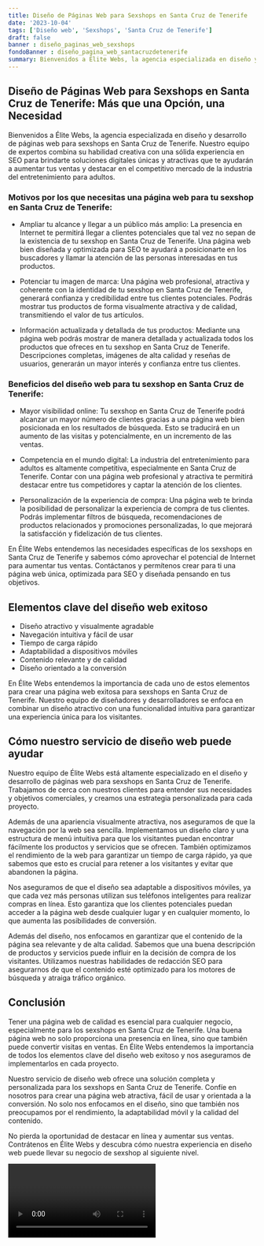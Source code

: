 ```yaml
---
title: Diseño de Páginas Web para Sexshops en Santa Cruz de Tenerife
date: '2023-10-04'
tags: ['Diseño web', 'Sexshops', 'Santa Cruz de Tenerife']
draft: false
banner : diseño_paginas_web_sexshops
fondoBanner : diseño_pagina_web_santacruzdetenerife
summary: Bienvenidos a Élite Webs, la agencia especializada en diseño y desarrollo de páginas web para sexshops en Santa Cruz de Tenerife. Nuestro equipo de expertos combina su habilidad creativa con una sólida experiencia en SEO para brindarte soluciones digitales únicas y atractivas que te ayudarán a aumentar tus ventas y destacar en el competitivo mercado de la industria del entretenimiento para adultos.
---
```


## Diseño de Páginas Web para Sexshops en Santa Cruz de Tenerife: Más que una Opción, una Necesidad

Bienvenidos a Élite Webs, la agencia especializada en diseño y desarrollo de páginas web para sexshops en Santa Cruz de Tenerife. Nuestro equipo de expertos combina su habilidad creativa con una sólida experiencia en SEO para brindarte soluciones digitales únicas y atractivas que te ayudarán a aumentar tus ventas y destacar en el competitivo mercado de la industria del entretenimiento para adultos.

### Motivos por los que necesitas una página web para tu sexshop en Santa Cruz de Tenerife:

- Ampliar tu alcance y llegar a un público más amplio: La presencia en Internet te permitirá llegar a clientes potenciales que tal vez no sepan de la existencia de tu sexshop en Santa Cruz de Tenerife. Una página web bien diseñada y optimizada para SEO te ayudará a posicionarte en los buscadores y llamar la atención de las personas interesadas en tus productos.

- Potenciar tu imagen de marca: Una página web profesional, atractiva y coherente con la identidad de tu sexshop en Santa Cruz de Tenerife, generará confianza y credibilidad entre tus clientes potenciales. Podrás mostrar tus productos de forma visualmente atractiva y de calidad, transmitiendo el valor de tus artículos.

- Información actualizada y detallada de tus productos: Mediante una página web podrás mostrar de manera detallada y actualizada todos los productos que ofreces en tu sexshop en Santa Cruz de Tenerife. Descripciones completas, imágenes de alta calidad y reseñas de usuarios, generarán un mayor interés y confianza entre tus clientes.

### Beneficios del diseño web para tu sexshop en Santa Cruz de Tenerife:

- Mayor visibilidad online: Tu sexshop en Santa Cruz de Tenerife podrá alcanzar un mayor número de clientes gracias a una página web bien posicionada en los resultados de búsqueda. Esto se traducirá en un aumento de las visitas y potencialmente, en un incremento de las ventas.

- Competencia en el mundo digital: La industria del entretenimiento para adultos es altamente competitiva, especialmente en Santa Cruz de Tenerife. Contar con una página web profesional y atractiva te permitirá destacar entre tus competidores y captar la atención de los clientes.

- Personalización de la experiencia de compra: Una página web te brinda la posibilidad de personalizar la experiencia de compra de tus clientes. Podrás implementar filtros de búsqueda, recomendaciones de productos relacionados y promociones personalizadas, lo que mejorará la satisfacción y fidelización de tus clientes.

En Élite Webs entendemos las necesidades específicas de los sexshops en Santa Cruz de Tenerife y sabemos cómo aprovechar el potencial de Internet para aumentar tus ventas. Contáctanos y permítenos crear para ti una página web única, optimizada para SEO y diseñada pensando en tus objetivos.

<GifSeo />

<Cta />

## Elementos clave del diseño web exitoso

- Diseño atractivo y visualmente agradable
- Navegación intuitiva y fácil de usar
- Tiempo de carga rápido
- Adaptabilidad a dispositivos móviles
- Contenido relevante y de calidad
- Diseño orientado a la conversión

En Élite Webs entendemos la importancia de cada uno de estos elementos para crear una página web exitosa para sexshops en Santa Cruz de Tenerife. Nuestro equipo de diseñadores y desarrolladores se enfoca en combinar un diseño atractivo con una funcionalidad intuitiva para garantizar una experiencia única para los visitantes.

## Cómo nuestro servicio de diseño web puede ayudar

Nuestro equipo de Élite Webs está altamente especializado en el diseño y desarrollo de páginas web para sexshops en Santa Cruz de Tenerife. Trabajamos de cerca con nuestros clientes para entender sus necesidades y objetivos comerciales, y creamos una estrategia personalizada para cada proyecto.

Además de una apariencia visualmente atractiva, nos aseguramos de que la navegación por la web sea sencilla. Implementamos un diseño claro y una estructura de menú intuitiva para que los visitantes puedan encontrar fácilmente los productos y servicios que se ofrecen. También optimizamos el rendimiento de la web para garantizar un tiempo de carga rápido, ya que sabemos que esto es crucial para retener a los visitantes y evitar que abandonen la página.

Nos aseguramos de que el diseño sea adaptable a dispositivos móviles, ya que cada vez más personas utilizan sus teléfonos inteligentes para realizar compras en línea. Esto garantiza que los clientes potenciales puedan acceder a la página web desde cualquier lugar y en cualquier momento, lo que aumenta las posibilidades de conversión.

Además del diseño, nos enfocamos en garantizar que el contenido de la página sea relevante y de alta calidad. Sabemos que una buena descripción de productos y servicios puede influir en la decisión de compra de los visitantes. Utilizamos nuestras habilidades de redacción SEO para asegurarnos de que el contenido esté optimizado para los motores de búsqueda y atraiga tráfico orgánico.

## Conclusión

Tener una página web de calidad es esencial para cualquier negocio, especialmente para los sexshops en Santa Cruz de Tenerife. Una buena página web no solo proporciona una presencia en línea, sino que también puede convertir visitas en ventas. En Élite Webs entendemos la importancia de todos los elementos clave del diseño web exitoso y nos aseguramos de implementarlos en cada proyecto.

Nuestro servicio de diseño web ofrece una solución completa y personalizada para los sexshops en Santa Cruz de Tenerife. Confíe en nosotros para crear una página web atractiva, fácil de usar y orientada a la conversión. No solo nos enfocamos en el diseño, sino que también nos preocupamos por el rendimiento, la adaptabilidad móvil y la calidad del contenido.

No pierda la oportunidad de destacar en línea y aumentar sus ventas. Contrátenos en Élite Webs y descubra cómo nuestra experiencia en diseño web puede llevar su negocio de sexshop al siguiente nivel.

<Video />

<CtaBot job='Sexshops' city='Santa Cruz de Tenerife'/>

<Gmaps query='Santa Cruz de Tenerife+españa+maps' />